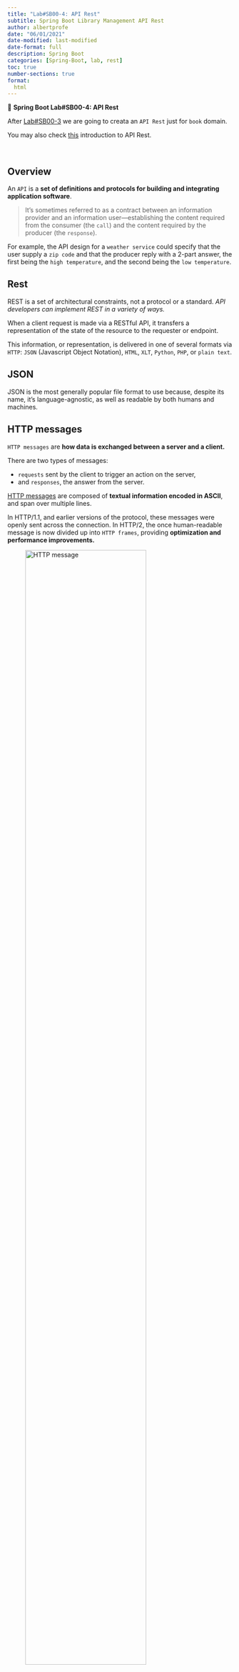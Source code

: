 ```yaml
---
title: "Lab#SB00-4: API Rest"
subtitle: Spring Boot Library Management API Rest
author: albertprofe
date: "06/01/2021"
date-modified: last-modified
date-format: full
description: Spring Boot
categories: [Spring-Boot, lab, rest]
toc: true
number-sections: true
format:
  html
---
```


::: {.labs}
📘 **Spring Boot Lab#SB00-4: API Rest**

After [Lab#SB00-3](/springboot/sblab0-3.qmd) we are going to creata an `API Rest` just for `book` domain.

You may also check [this](/markup/markup-quarto-api-rest.qmd) introduction to API Rest.
:::

</br>

## Overview

An `API` is a **set of definitions and protocols for building and integrating application software**.

> It’s sometimes referred to as a contract between an information provider and an information user—establishing the content required from the consumer (the `call`) and the content required by the producer (the `response`).

::: {.column-margin}
For example, the API design for a `weather service` could specify that the user supply a `zip code` and that the producer reply with a 2-part answer, the first being the `high temperature`, and the second being the `low temperature`.
:::

::: {.callout-note}
## Rest
REST is a set of architectural constraints, not a protocol or a standard. *API developers can implement REST in a variety of ways.*
:::

When a client request is made via a RESTful API, it transfers a representation of the state of the resource to the requester or endpoint.

This information, or representation, is delivered in one of several formats via `HTTP`: `JSON` (Javascript Object Notation), `HTML`, `XLT`, `Python`, `PHP`, or `plain text`. 

::: {.callout-note}
## JSON
JSON is the most generally popular file format to use because, despite its name, it’s language-agnostic, as well as readable by both humans and machines.
:::

## HTTP messages

`HTTP messages` are **how data is exchanged between a server and a client.**

There are two types of messages:

- `requests` sent by the client to trigger an action on the server,
- and `responses`, the answer from the server.

[HTTP messages](https://developer.mozilla.org/en-US/docs/Web/HTTP/Messages){.external} are composed of **textual information encoded in ASCII**, and span over multiple lines. 

::: {.column-margin}
In HTTP/1.1, and earlier versions of the protocol, these messages were openly sent across the connection. In HTTP/2, the once human-readable message is now divided up into `HTTP frames`, providing **optimization and performance improvements.**
:::

![HTTP message](/images/springboot/httpmsg2.png){width="80%"}

HTTP `requests`, and `responses`, share similar structure and are composed of:

1. **A start-line describing the requests to be implemented,** or its status of whether successful or a failure. This start-line is always a single line.
2. **An optional set of HTTP headers specifying the request,** or describing the body included in the message.
3. A blank line indicating all meta-information for the request has been sent.
4. **An optional body containing data associated with the request** (like content of an HTML form), or the document associated with a response. The presence of the body and its size is specified by the start-line and HTTP headers.

## HTTP status messages

- [HTTP status messages](https://www.w3schools.com/tags/ref_httpmessages.asp){.external}

![HTTP status messages poster](/images/springboot/httpstatus.png){width="40%"}

[Source-status-code-poster by Steve Schoger](https://www.steveschoger.com/status-code-poster/){.external}

## Library Management base project


- [Library Management 0.7](https://github.com/AlbertProfe/CifoJava2023/tree/4a2599405941d32bdf5431cde70a8052c845588e/LibraryManagement){.external}

## Folder-tree project

![Library Management](/images/springboot/LibraryManagement-apirest.png){width="40%"}


## API Rest `book`

Reference: 

- [Building a RESTful Web Service](https://spring.io/guides/gs/rest-service/){.external}
- [What is JSON](https://www.w3schools.com/whatis/whatis_json.asp){.external}
- [Library1 Rest Controller Book](https://github.com/AlbertProfe/cifojava2022-3/blob/master/library1/src/main/java/io/company/library/LibraryRestController.java){.external}
- [What is a REST API?](https://www.redhat.com/en/topics/api/what-is-a-rest-api){.external}

::: {.callout-note}
## @RestController Annotation
This **annotation** is used at the class level and allows the class to handle the requests made by the client. The RestController allows to handle all REST APIs such as GET, POST, Delete, and PUT requests. 
:::

We define a REST controller using the `@RestController` and @`RequestMapping `annotations. The controller handles requests related to books under the base path `"/api/book"`.

The `BookRestController` class has a dependency on the `BookService` class, which is automatically injected using the `@Autowired` annotation.

The controller has a `GET` method mapped to the `"/books"` path, which retrieves all the books using the `bookService.getAllBooks()` method and returns them as a `HashMap` with String keys and `Book` values.

::: {.column-margin}
This method can be accessed through a web browser or another client, and it will return the response in a format such as JSON or XML.
:::

```java
package com.example.myFirstSpring.restcontroller;

import com.example.myFirstSpring.model.Book;
import com.example.myFirstSpring.service.BookService;
import org.springframework.beans.factory.annotation.Autowired;
import org.springframework.web.bind.annotation.GetMapping;
import org.springframework.web.bind.annotation.RequestMapping;
import org.springframework.web.bind.annotation.RestController;
import java.util.HashMap;

@RestController
@RequestMapping("/api/book")
public class BookRestController {

    @Autowired
    BookService bookService;

    @GetMapping ("/books")
    public HashMap<String, Book> getAllBooks(){

      return bookService.getAllBooks();


    }
}
```

## Postman

![Postman](/images/springboot/postman-1.png){width="50%"}

[Postman](https://www.postman.com/){.external} is a **popular API development tool used by developers to test, design, and document APIs**.

With `Postman`, developers **can send requests to APIs and receive responses**, allowing them to check the functionality of the API and identify any issues that need to be fixed.

Postman also allows developers to create collections of requests and to collaborate with other developers by sharing these collections.

### Install Postman in Linux Mint

``` terminal

$ sudo rm /etc/apt/preferences.d/nosnap.pref
$ sudo apt update
$ sudo apt install snapd
$ sudo snap install postman


```

**endpoint**: `http://localhost:8086/api/book/books`

![Postman](/images/springboot/postman.png){width="40%"}

### Using variables

[Variables enable you to store and reuse values in Postman](https://learning.postman.com/docs/sending-requests/variables/){.external}.

By storing a value as a variable, you can reference it throughout your collections, environments, requests, and test scripts. Variables help you work efficiently, collaborate with teammates, and set up dynamic workflows.



## Swagger

[Swagger](https://swagger.io/){.external}, on the other hand, **is an open-source framework for designing and documenting APIs.**

With `Swagger`, developers **can create an API specification that defines the endpoints, parameters, and responses of an API.** 

This specification **can then be used to generate documentation, client libraries, and server stubs in multiple programming languages.**

`Swagger` also includes a user interface called Swagger UI, which allows developers to interact with an API and explore its endpoints and responses.

### Add `Swagger` to Spring

Add `Swagger` to project, [swagger web](https://swagger.io/tools/swaggerhub/) and **refactor**:

1. [URL swagger](http://localhost:8080/swagger-ui.html) : 
   
> `http://localhost:8080/swagger-ui.html`
   
2. Java Version and dependencies 

``` c
  <properties>
              <java.version>11</java.version>
  </properties>
```
Dependencies:

``` c
  <!-- https://mvnrepository.com/artifact/io.springfox/springfox-swagger2 -->
    <dependency>
          <groupId>io.springfox</groupId>
          <artifactId>springfox-swagger2</artifactId>
          <version>2.9.2</version>
  </dependency>

  <!-- https://mvnrepository.com/artifact/io.springfox/springfox-swagger-ui -->
  <dependency>
        <groupId>io.springfox</groupId>
        <artifactId>springfox-swagger-ui</artifactId>
        <version>2.9.2</version>
  </dependency>
```

3. Annotation:
   
> @EnableSwagger2 in Main

4. application.properties:

> spring.mvc.pathmatch.matching-strategy=ant-path-matcher

5. java class config:
   
``` java
import org.springframework.context.annotation.Bean;
import org.springframework.context.annotation.Configuration;
import springfox.documentation.builders.PathSelectors;
import springfox.documentation.builders.RequestHandlerSelectors;
import springfox.documentation.spi.DocumentationType;
import springfox.documentation.spring.web.plugins.Docket;
import springfox.documentation.swagger2.annotations.EnableSwagger2;

@EnableSwagger2
@Configuration
public class SpringFoxConfig {

    @Bean
    public Docket api() {
        return new Docket(DocumentationType.SWAGGER_2)
                .select()
                .apis(RequestHandlerSelectors
                .any())
                .paths(PathSelectors
                .any())
                .build();
    }
}
```


## Versions

**endpoint**: `http://localhost:8090/api/book/books`

| Code Version | Commit | Folder-Tree | Screeshoots |
| -- | -- | -- | -- |
| [Library Management Rest 0.0](https://github.com/AlbertProfe/CifoJava2023/tree/de0b6481a5440b6f0b61b36801676bf02409a402/LibraryManagementRest){.external}  | create project pom and refactoring, CRUD: [read](https://github.com/AlbertProfe/CifoJava2023/blob/de0b6481a5440b6f0b61b36801676bf02409a402/LibraryManagementRest/src/main/java/com/example/myFirstSpring/restcontroller/BookRestController.java#L18){.external} all books | [Basic Structure](/images/springboot/LibraryManagementRest-v0.0-project.png){width="60%"} | [localhost:8090/api/book/books](/images/springboot/LibraryManagementRest-v0.0-1.png){width="80%"} |
| [Library Management Rest 0.1](https://github.com/AlbertProfe/CifoJava2023/tree/cdee65c2c0afa44adb8c0a967de22c9a57a993a1/LibraryManagementRest){.external}  | CRUD: delete book | - | [localhost:8090/api/book/deleteBook](/images/springboot/LibraryManagementRest-v0.1-1.png){width="80%"} |
| [Library Management Rest 0.2](https://github.com/AlbertProfe/CifoJava2023/tree/b5fcf2a90186f66a58f119dfaf17ee0be0ddb47c/LibraryManagementRest){.external}  | CRUD: create book & [create borrow by ids](https://github.com/AlbertProfe/CifoJava2023/blob/b5fcf2a90186f66a58f119dfaf17ee0be0ddb47c/LibraryManagementRest/src/main/java/com/example/myFirstSpring/restcontroller/BorrowController.java#L24){.external}   | - | [localhost:8090/api/book/books](/images/springboot/LibraryManagementRest-v0.2-1.png){width="80%"} - [localhost:8090/api/user/users](/images/springboot/LibraryManagementRest-v0.2-3.png){width="80%"} - [localhost:8090/api/borrow/createBorrow](/images/springboot/LibraryManagementRest-v0.2-2.png){width="80%"}|
| [Library Management Rest 0.3](https://github.com/AlbertProfe/CifoJava2023/tree/700854752bbc5d420e968744f2a0a3bfe7db1e47/LibraryManagementRest){.external}  | CRUD: update book and [update method in book model](https://github.com/AlbertProfe/CifoJava2023/blob/700854752bbc5d420e968744f2a0a3bfe7db1e47/LibraryManagementRest/src/main/java/com/example/myFirstSpring/model/Book.java#L31){.external} | [Final structure](/images/springboot/LibraryManagementRest-v0.2-project.png){} | [localhost:8090/api/book/updateBook](/images/springboot/LibraryManagementRest-v0.3-1.png){width="80%"} |
| [Library Management Rest 0.4](https://github.com/AlbertProfe/CifoJava2023/tree/b5fcf2a90186f66a58f119dfaf17ee0be0ddb47c/LibraryManagementRest){.external}  | user CRUD |  | |

### Postman apis

| Domain | Link | Objects |
| -- | -- | -- |
| books | [postman link](https://restless-comet-543993.postman.co/workspace/CifoJava2023~7b247b84-dbad-483c-be9a-c0fe5d691413/collection/7473960-c1620d8c-c576-4e34-8af4-0c9f990b6dfa?action=share&creator=7473960){.external} | `book` | 
| borrow | [postman link](https://restless-comet-543993.postman.co/workspace/CifoJava2023~7b247b84-dbad-483c-be9a-c0fe5d691413/collection/7473960-b26c4d68-8937-49c1-97d1-fc4919283023?action=share&creator=7473960){.external} | `book` `user` `borrow` | 
| user | [postman link](https://restless-comet-543993.postman.co/workspace/CifoJava2023~7b247b84-dbad-483c-be9a-c0fe5d691413/collection/7473960-ccbd64c8-014d-4c44-9707-619aee02eeb3?action=share&creator=7473960){.external} | `user` |


<!--- navLinks -->
<br><br>
<div class=row>
<br>
<div class='column left previous'>
<br>
[{{< fa solid arrow-left >}} Spring Boot: Data](/springboot/boot-concepts-data.qmd)
<br>
</div>
<br>
<div class='column center'>
<br>
[{{< fa solid arrow-up >}} top](#top)
<br>
</div>
<br>
<div class='column right next'>
<br>
[Lab 2: Spring Boot Projects  {{< fa solid arrow-right >}}](/springboot/sblab2.qmd)
<br>
</div>
<br>
</div>
